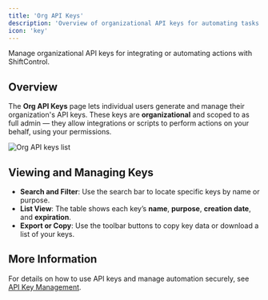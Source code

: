 ```yaml
---
title: 'Org API Keys'
description: 'Overview of organizational API keys for automating tasks or integrating with ShiftControl.'
icon: 'key'
---
```


<p style={{fontSize: "large"}}>Manage organizational API keys for integrating or automating actions with ShiftControl.</p>

## Overview

The **Org API Keys** page lets individual users generate and manage their organization's API keys.
These keys are **organizational** and scoped to as full admin — they allow integrations or scripts to perform actions on your behalf, using your permissions.

<img
    src="/img/ShiftControl/Settings/Settings-org-api-keys.png"
    alt="Org API keys list"
/>

## Viewing and Managing Keys

- **Search and Filter**: Use the search bar to locate specific keys by name or purpose.
- **List View**: The table shows each key’s **name**, **purpose**, **creation date**, and **expiration**.
- **Export or Copy**: Use the toolbar buttons to copy key data or download a list of your keys.

## More Information

For details on how to use API keys and manage automation securely, see
[API Key Management](/using-shiftcontrol/API/API-key-management).

